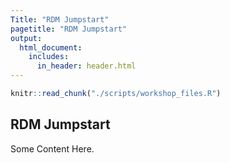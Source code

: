 ```yaml
---
Title: "RDM Jumpstart"
pagetitle: "RDM Jumpstart"
output:
  html_document:
    includes:
      in_header: header.html
---
```

```r
knitr::read_chunk("./scripts/workshop_files.R")
```
## RDM Jumpstart

Some Content Here.
